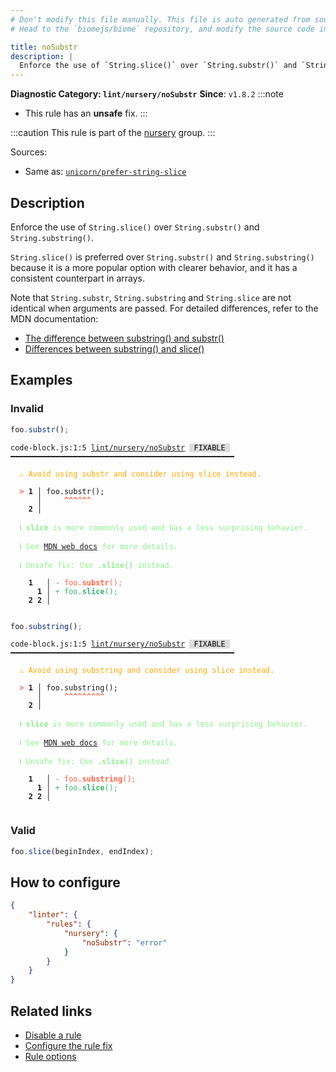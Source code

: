 ```yaml
---
# Don't modify this file manually. This file is auto generated from source, and you will lose your changes next time the website is built.
# Head to the `biomejs/biome` repository, and modify the source code in there.

title: noSubstr
description: |
  Enforce the use of `String.slice()` over `String.substr()` and `String.substring()`.
---
```


**Diagnostic Category: `lint/nursery/noSubstr`**
<Tabs>
<TabItem label="JavaScript (and super languages)" icon="seti:javascript">
**Since**: `v1.8.2`
:::note
- This rule has an **unsafe** fix.
:::

:::caution
This rule is part of the [nursery](/linter/rules/#nursery) group.
:::

Sources: 
- Same as: <a href="https://github.com/sindresorhus/eslint-plugin-unicorn/blob/main/docs/rules/prefer-string-slice.md" target="_blank"><code>unicorn/prefer-string-slice</code></a>

## Description
Enforce the use of `String.slice()` over `String.substr()` and `String.substring()`.

`String.slice()` is preferred over `String.substr()` and `String.substring()` because it is a more popular option with clearer behavior,
and it has a consistent counterpart in arrays.

Note that `String.substr`, `String.substring` and `String.slice` are not identical when arguments are passed.
For detailed differences, refer to the MDN documentation:

- [The difference between substring() and substr()](https://developer.mozilla.org/en-US/docs/Web/JavaScript/Reference/Global_Objects/String/substring#the_difference_between_substring_and_substr)
- [Differences between substring() and slice()](https://developer.mozilla.org/en-US/docs/Web/JavaScript/Reference/Global_Objects/String/substring#differences_between_substring_and_slice)

## Examples

### Invalid

```js
foo.substr();
```

<pre class="language-text"><code class="language-text">code-block.js:1:5 <a href="https://biomejs.dev/linter/rules/no-substr">lint/nursery/noSubstr</a> <span style="color: #000; background-color: #ddd;"> FIXABLE </span> ━━━━━━━━━━━━━━━━━━━━━━━━━━━━━━━━━━━━━━━━━━━━━━━━━━<br /><br />  <strong><span style="color: Orange;">⚠</span></strong> <span style="color: Orange;">Avoid using substr and consider using slice instead.</span><br />  <br />  <strong><span style="color: Tomato;">&gt;</span></strong> <strong>1 │ </strong>foo.substr();<br />   <strong>   │ </strong>    <strong><span style="color: Tomato;">^</span></strong><strong><span style="color: Tomato;">^</span></strong><strong><span style="color: Tomato;">^</span></strong><strong><span style="color: Tomato;">^</span></strong><strong><span style="color: Tomato;">^</span></strong><strong><span style="color: Tomato;">^</span></strong><br />    <strong>2 │ </strong><br />  <br />  <strong><span style="color: lightgreen;">ℹ</span></strong> <span style="color: lightgreen;"><strong>slice</strong></span><span style="color: lightgreen;"> is more commonly used and has a less surprising behavior.</span><br />  <br />  <strong><span style="color: lightgreen;">ℹ</span></strong> <span style="color: lightgreen;">See </span><span style="color: lightgreen;"><a href="https://developer.mozilla.org/en-US/docs/Web/JavaScript/Reference/Global_Objects/String/substring#the_difference_between_substring_and_substr">MDN web docs</a></span><span style="color: lightgreen;"> for more details.</span><br />  <br />  <strong><span style="color: lightgreen;">ℹ</span></strong> <span style="color: lightgreen;">Unsafe fix</span><span style="color: lightgreen;">: </span><span style="color: lightgreen;">Use </span><span style="color: lightgreen;"><strong>.slice()</strong></span><span style="color: lightgreen;"> instead.</span><br />  <br />    <strong>1</strong>  <strong> │ </strong><span style="color: Tomato;">-</span> <span style="color: Tomato;">f</span><span style="color: Tomato;">o</span><span style="color: Tomato;">o</span><span style="color: Tomato;">.</span><span style="color: Tomato;"><strong>s</strong></span><span style="color: Tomato;"><strong>u</strong></span><span style="color: Tomato;"><strong>b</strong></span><span style="color: Tomato;"><strong>s</strong></span><span style="color: Tomato;"><strong>t</strong></span><span style="color: Tomato;"><strong>r</strong></span><span style="color: Tomato;">(</span><span style="color: Tomato;">)</span><span style="color: Tomato;">;</span><br />      <strong>1</strong><strong> │ </strong><span style="color: MediumSeaGreen;">+</span> <span style="color: MediumSeaGreen;">f</span><span style="color: MediumSeaGreen;">o</span><span style="color: MediumSeaGreen;">o</span><span style="color: MediumSeaGreen;">.</span><span style="color: MediumSeaGreen;"><strong>s</strong></span><span style="color: MediumSeaGreen;"><strong>l</strong></span><span style="color: MediumSeaGreen;"><strong>i</strong></span><span style="color: MediumSeaGreen;"><strong>c</strong></span><span style="color: MediumSeaGreen;"><strong>e</strong></span><span style="color: MediumSeaGreen;">(</span><span style="color: MediumSeaGreen;">)</span><span style="color: MediumSeaGreen;">;</span><br />    <strong>2</strong> <strong>2</strong><strong> │ </strong>  <br />  <br /></code></pre>

```js
foo.substring();
```

<pre class="language-text"><code class="language-text">code-block.js:1:5 <a href="https://biomejs.dev/linter/rules/no-substr">lint/nursery/noSubstr</a> <span style="color: #000; background-color: #ddd;"> FIXABLE </span> ━━━━━━━━━━━━━━━━━━━━━━━━━━━━━━━━━━━━━━━━━━━━━━━━━━<br /><br />  <strong><span style="color: Orange;">⚠</span></strong> <span style="color: Orange;">Avoid using substring and consider using slice instead.</span><br />  <br />  <strong><span style="color: Tomato;">&gt;</span></strong> <strong>1 │ </strong>foo.substring();<br />   <strong>   │ </strong>    <strong><span style="color: Tomato;">^</span></strong><strong><span style="color: Tomato;">^</span></strong><strong><span style="color: Tomato;">^</span></strong><strong><span style="color: Tomato;">^</span></strong><strong><span style="color: Tomato;">^</span></strong><strong><span style="color: Tomato;">^</span></strong><strong><span style="color: Tomato;">^</span></strong><strong><span style="color: Tomato;">^</span></strong><strong><span style="color: Tomato;">^</span></strong><br />    <strong>2 │ </strong><br />  <br />  <strong><span style="color: lightgreen;">ℹ</span></strong> <span style="color: lightgreen;"><strong>slice</strong></span><span style="color: lightgreen;"> is more commonly used and has a less surprising behavior.</span><br />  <br />  <strong><span style="color: lightgreen;">ℹ</span></strong> <span style="color: lightgreen;">See </span><span style="color: lightgreen;"><a href="https://developer.mozilla.org/en-US/docs/Web/JavaScript/Reference/Global_Objects/String/substring#the_difference_between_substring_and_substr">MDN web docs</a></span><span style="color: lightgreen;"> for more details.</span><br />  <br />  <strong><span style="color: lightgreen;">ℹ</span></strong> <span style="color: lightgreen;">Unsafe fix</span><span style="color: lightgreen;">: </span><span style="color: lightgreen;">Use </span><span style="color: lightgreen;"><strong>.slice()</strong></span><span style="color: lightgreen;"> instead.</span><br />  <br />    <strong>1</strong>  <strong> │ </strong><span style="color: Tomato;">-</span> <span style="color: Tomato;">f</span><span style="color: Tomato;">o</span><span style="color: Tomato;">o</span><span style="color: Tomato;">.</span><span style="color: Tomato;"><strong>s</strong></span><span style="color: Tomato;"><strong>u</strong></span><span style="color: Tomato;"><strong>b</strong></span><span style="color: Tomato;"><strong>s</strong></span><span style="color: Tomato;"><strong>t</strong></span><span style="color: Tomato;"><strong>r</strong></span><span style="color: Tomato;"><strong>i</strong></span><span style="color: Tomato;"><strong>n</strong></span><span style="color: Tomato;"><strong>g</strong></span><span style="color: Tomato;">(</span><span style="color: Tomato;">)</span><span style="color: Tomato;">;</span><br />      <strong>1</strong><strong> │ </strong><span style="color: MediumSeaGreen;">+</span> <span style="color: MediumSeaGreen;">f</span><span style="color: MediumSeaGreen;">o</span><span style="color: MediumSeaGreen;">o</span><span style="color: MediumSeaGreen;">.</span><span style="color: MediumSeaGreen;"><strong>s</strong></span><span style="color: MediumSeaGreen;"><strong>l</strong></span><span style="color: MediumSeaGreen;"><strong>i</strong></span><span style="color: MediumSeaGreen;"><strong>c</strong></span><span style="color: MediumSeaGreen;"><strong>e</strong></span><span style="color: MediumSeaGreen;">(</span><span style="color: MediumSeaGreen;">)</span><span style="color: MediumSeaGreen;">;</span><br />    <strong>2</strong> <strong>2</strong><strong> │ </strong>  <br />  <br /></code></pre>

### Valid

```js
foo.slice(beginIndex, endIndex);
```

## How to configure
```json title="biome.json"
{
	"linter": {
		"rules": {
			"nursery": {
				"noSubstr": "error"
			}
		}
	}
}

```
## Related links

- [Disable a rule](/linter/#disable-a-rule)
- [Configure the rule fix](/linter#configure-the-rule-fix)
- [Rule options](/linter/#rule-options)

</TabItem>
</Tabs>

